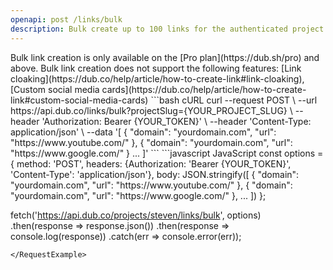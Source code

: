 ```yaml
---
openapi: post /links/bulk
description: Bulk create up to 100 links for the authenticated project.
---
```


<Note>
  Bulk link creation is only available on the [Pro plan](https://dub.sh/pro) and
  above.
</Note>

<Warning>
  Bulk link creation does not support the following features: [Link
  cloaking](https://dub.co/help/article/how-to-create-link#link-cloaking),
  [Custom social media
  cards](https://dub.co/help/article/how-to-create-link#custom-social-media-cards)
</Warning>

<RequestExample>
```bash cURL
curl --request POST \
  --url https://api.dub.co/links/bulk?projectSlug={YOUR_PROJECT_SLUG} \
  --header 'Authorization: Bearer {YOUR_TOKEN}' \
  --header 'Content-Type: application/json' \
  --data '[
    {
      "domain": "yourdomain.com",
      "url": "https://www.youtube.com/"
    },
    {
      "domain": "yourdomain.com",
      "url": "https://www.google.com/"
    }
    ...
  ]'
```
```javascript JavaScript
const options = {
  method: 'POST',
  headers: {Authorization: 'Bearer {YOUR_TOKEN}', 'Content-Type': 'application/json'},
  body: JSON.stringify([
    {
      "domain": "yourdomain.com",
      "url": "https://www.youtube.com/"
    },
    {
      "domain": "yourdomain.com",
      "url": "https://www.google.com/"
    },
    ...
  ])
};

fetch('https://api.dub.co/projects/steven/links/bulk', options)
  .then(response => response.json())
  .then(response => console.log(response))
  .catch(err => console.error(err));
```
</RequestExample>